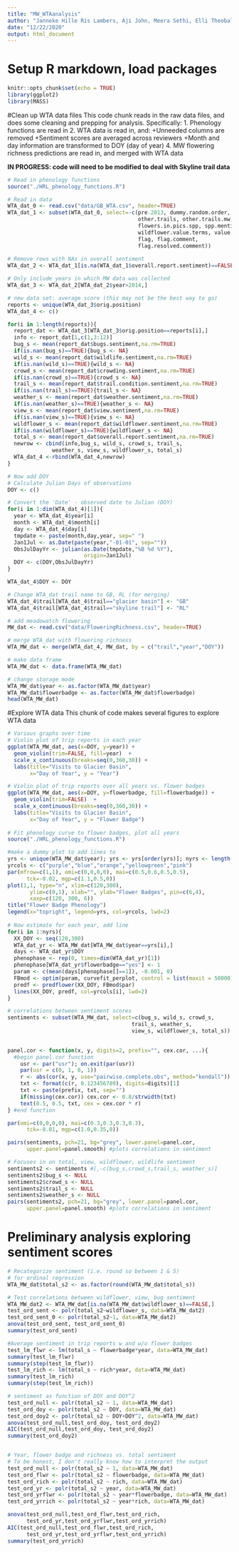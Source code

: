 ```yaml
---
title: "MW_WTAanalysis"
author: "Janneke Hille Ris Lambers, Aji John, Meera Sethi, Elli Theobald"
date: "12/22/2020"
output: html_document
---
```


# Setup R markdown, load packages
```r
knitr::opts_chunk$set(echo = TRUE)
library(ggplot2)
library(MASS)
```

#Clean up WTA data files
This code chunk reads in the raw data files, and does some cleaning and prepping for analysis. Specifically:
1. Phenology functions are read in
2. WTA data is read in, and:
     +Unneeded columns are removed
     +Sentiment scores are averaged across reviewers
     +Month and day information are transformed to DOY (day of year)
4. MW flowering richness predictions are read in, and merged with WTA data

**IN PROGRESS: code will need to be modified to deal with Skyline trail data**

```r
# Read in phenology functions
source("./HRL_phenology_functions.R")

# Read in data
WTA_dat_0 <- read.csv("data/GB_WTA.csv", header=TRUE)
WTA_dat_1 <- subset(WTA_dat_0, select=-c(pre.2013, dummy.random.order, link,
                                         other.trails, other.trails.mw, author, 
                                         flowers.in.pics.spp, spp.mentioned,
                                         wildflower.value.terms, value.terms, 
                                         flag, flag.comment, 
                                         flag.resolved.comment))
  
# Remove rows with NAs in overall sentiment
WTA_dat_2 <- WTA_dat_1[is.na(WTA_dat_1$overall.report.sentiment)==FALSE,]

# Only include years in which MW data was collected
WTA_dat_3 <- WTA_dat_2[WTA_dat_2$year>2014,]

# new data set: average score (this may not be the best way to go) 
reports <- unique(WTA_dat_3$orig.position)
WTA_dat_4 <- c()

for(i in 1:length(reports)){
  report_dat <- WTA_dat_3[WTA_dat_3$orig.position==reports[i],]
  info <- report_dat[1,c(1,3:12)]
  bug_s <- mean(report_dat$bugs.sentiment,na.rm=TRUE)
  if(is.nan(bug_s)==TRUE){bug_s <- NA}
  wild_s <- mean(report_dat$wildlife.sentiment,na.rm=TRUE)
  if(is.nan(wild_s)==TRUE){wild_s <- NA}
  crowd_s <- mean(report_dat$crowding.sentiment,na.rm=TRUE)
  if(is.nan(crowd_s)==TRUE){crowd_s <- NA}
  trail_s <- mean(report_dat$trail.condition.sentiment,na.rm=TRUE)
  if(is.nan(trail_s)==TRUE){trail_s <- NA}
  weather_s <- mean(report_dat$weather.sentiment,na.rm=TRUE)
  if(is.nan(weather_s)==TRUE){weather_s <- NA}
  view_s <- mean(report_dat$view.sentiment,na.rm=TRUE)
  if(is.nan(view_s)==TRUE){view_s <- NA}
  wildflower_s <- mean(report_dat$wildflower.sentiment,na.rm=TRUE)
  if(is.nan(wildflower_s)==TRUE){wildflower_s <- NA}
  total_s <- mean(report_dat$overall.report.sentiment,na.rm=TRUE)
  newrow <- cbind(info,bug_s, wild_s, crowd_s, trail_s, 
              weather_s, view_s, wildflower_s, total_s)
  WTA_dat_4 <-rbind(WTA_dat_4,newrow)
}

# Now add DOY
# Calculate Julian Days of observations
DOY <- c()

# Convert the 'Date' - observed date to Julian (DOY)
for(i in 1:dim(WTA_dat_4)[1]){
  year <- WTA_dat_4$year[i]
  month <- WTA_dat_4$month[i]
  day <- WTA_dat_4$day[i]
  tmpdate <- paste(month,day,year, sep=" ")
  Jan1Jul <- as.Date(paste(year,"-01-01", sep=""))
  ObsJulDayYr <- julian(as.Date(tmpdate,"%B %d %Y"),
                        origin=Jan1Jul)
  DOY <- c(DOY,ObsJulDayYr)
}

WTA_dat_4$DOY <- DOY

# Change WTA_dat trail name to GB, RL (for merging)
WTA_dat_4$trail[WTA_dat_4$trail=="glacier basin"] <- "GB"
WTA_dat_4$trail[WTA_dat_4$trail=="skyline trail"] <- "RL"

# add meadowatch flowering
MW_dat <- read.csv("data/FloweringRichness.csv", header=TRUE)

# merge WTA_dat with flowering richness
WTA_MW_dat <- merge(WTA_dat_4, MW_dat, by = c("trail","year","DOY"))

# make data frame
WTA_MW_dat <- data.frame(WTA_MW_dat)

# change storage mode
WTA_MW_dat$year <- as.factor(WTA_MW_dat$year)
WTA_MW_dat$flowerbadge <- as.factor(WTA_MW_dat$flowerbadge)
head(WTA_MW_dat)

```

#Explore WTA data
This chunk of code makes several figures to explore WTA data
```r

# Various graphs over time
# Violin plot of trip reports in each year
ggplot(WTA_MW_dat, aes(x=DOY, y=year)) + 
  geom_violin(trim=FALSE, fill=year)  +
  scale_x_continuous(breaks=seq(0,360,30)) +
  labs(title="Visits to Glacier Basin", 
       x="Day of Year", y = "Year")

# Violin plot of trip reports over all years vs. flower badges
ggplot(WTA_MW_dat, aes(x=DOY, y=flowerbadge, fill=flowerbadge)) + 
  geom_violin(trim=FALSE)  +
  scale_x_continuous(breaks=seq(0,360,30)) +
  labs(title="Visits to Glacier Basin", 
       x="Day of Year", y = "Flower Badge")
  
# Fit phenology curve to flower badges, plot all years
source("./HRL_phenology_functions.R")

#make a dummy plot to add lines to
yrs <- unique(WTA_MW_dat$year); yrs <- yrs[order(yrs)]; nyrs <- length(yrs)
yrcols <- c("purple","blue","orange","yellowgreen","pink")
par(mfrow=c(1,1), omi=c(0,0,0,0), mai=c(0.5,0.6,0.5,0.5), 
      tck=-0.02, mgp=c(1.1,0.5,0))
plot(1,1, type="n", xlim=c(120,300),
       ylim=c(0,1), xlab="", ylab="Flower Badges", pin=c(6,4),
       xaxp=c(120, 300, 6))
title("Flower Badge Phenology")
legend(x="topright", legend=yrs, col=yrcols, lwd=2)
  
# Now estimate for each year, add line
for(i in 1:nyrs){
  XX_DOY <- seq(120,300)
  WTA_dat_yr <- WTA_MW_dat[WTA_MW_dat$year==yrs[i],]
  days <- WTA_dat_yr$DOY
  phenophase <- rep(0, times=dim(WTA_dat_yr)[1])
  phenophase[WTA_dat_yr$flowerbadge=="yes"] <- 1
  param <- c(mean(days[phenophase[]==1]), -0.001, 0)
  FBmod <- optim(param, curvefit_perplot, control = list(maxit = 50000))
  predf <- predflower(XX_DOY, FBmod$par)
  lines(XX_DOY, predf, col=yrcols[i], lwd=2)
}

# correlations between sentiment scores
sentiments <- subset(WTA_MW_dat, select=c(bug_s, wild_s, crowd_s,
                                       trail_s, weather_s,
                                       view_s, wildflower_s, total_s))
                     

panel.cor <- function(x, y, digits=2, prefix="", cex.cor, ...){ 
  #begin panel.cor function
	usr <- par("usr"); on.exit(par(usr))
	par(usr = c(0, 1, 0, 1))
	r <- abs(cor(x, y, use="pairwise.complete.obs", method="kendall"))
	txt <- format(c(r, 0.123456789), digits=digits)[1]
	txt <- paste(prefix, txt, sep="")
	if(missing(cex.cor)) cex.cor <- 0.8/strwidth(txt)
	text(0.5, 0.5, txt, cex = cex.cor * r)
} #end function

par(omi=c(0,0,0,0), mai=c(0.3,0.3,0.3,0.3), 
      tck=-0.01, mgp=c(1.0,0.35,0))

pairs(sentiments, pch=21, bg="grey", lower.panel=panel.cor, 
      upper.panel=panel.smooth) #plots correlations in sentiment

# Focuses in on total, view, wildflower, wildlife sentiment
sentiments2 <- sentiments #[,-c(bug_s,crowd_s,trail_s, weather_s)]
sentiments2$bug_s <- NULL
sentiments2$crowd_s <- NULL
sentiments2$trail_s <- NULL
sentiments2$weather_s <- NULL
pairs(sentiments2, pch=21, bg="grey", lower.panel=panel.cor, 
      upper.panel=panel.smooth) #plots correlations in sentiment  

```

# Preliminary analysis exploring sentiment scores
```r
# Recategorize sentiment (i.e. round so between 1 & 5) 
# for ordinal regression
WTA_MW_dat$total_s2 <- as.factor(round(WTA_MW_dat$total_s))

# Test correlations between wildflower, view, bug sentiment
WTA_MW_dat2 <- WTA_MW_dat[is.na(WTA_MW_dat$wildflower_s)==FALSE,]
test_ord_sent <- polr(total_s2~wildflower_s, data=WTA_MW_dat2)
test_ord_sent_0 <- polr(total_s2~1, data=WTA_MW_dat2)
anova(test_ord_sent, test_ord_sent_0)
summary(test_ord_sent)

#Average sentiment in trip reports w and w/o flower badges
test_lm_flwr <- lm(total_s ~ flowerbadge*year, data=WTA_MW_dat)
summary(test_lm_flwr)
summary(step(test_lm_flwr))
test_lm_rich <- lm(total_s ~ rich*year, data=WTA_MW_dat)
summary(test_lm_rich)
summary(step(test_lm_rich))

# sentiment as function of DOY and DOY^2
test_ord_null <- polr(total_s2 ~ 1, data=WTA_MW_dat)
test_ord_doy <- polr(total_s2 ~ DOY, data=WTA_MW_dat)
test_ord_doy2 <- polr(total_s2 ~ DOY+DOY^2, data=WTA_MW_dat)
anova(test_ord_null,test_ord_doy, test_ord_doy2)
AIC(test_ord_null,test_ord_doy, test_ord_doy2)
summary(test_ord_doy2)


# Year, flower badge and richness vs. total sentiment
# To be honest, I don't really know how to interpret the output
test_ord_null <- polr(total_s2 ~ 1, data=WTA_MW_dat)
test_ord_flwr <- polr(total_s2 ~ flowerbadge, data=WTA_MW_dat)
test_ord_rich <- polr(total_s2 ~ rich, data=WTA_MW_dat)
test_ord_yr <- polr(total_s2 ~ year, data=WTA_MW_dat)
test_ord_yrflwr <- polr(total_s2 ~ year*flowerbadge, data=WTA_MW_dat)
test_ord_yrrich <- polr(total_s2 ~ year*rich, data=WTA_MW_dat)

anova(test_ord_null,test_ord_flwr,test_ord_rich,
      test_ord_yr,test_ord_yrflwr,test_ord_yrrich)
AIC(test_ord_null,test_ord_flwr,test_ord_rich,
      test_ord_yr,test_ord_yrflwr,test_ord_yrrich)
summary(test_ord_yrrich)

```

